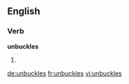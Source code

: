 
==English==

===Verb===
'''unbuckles'''

# {{en-third-person singular of|unbuckle}}

[[de:unbuckles]]
[[fr:unbuckles]]
[[vi:unbuckles]]